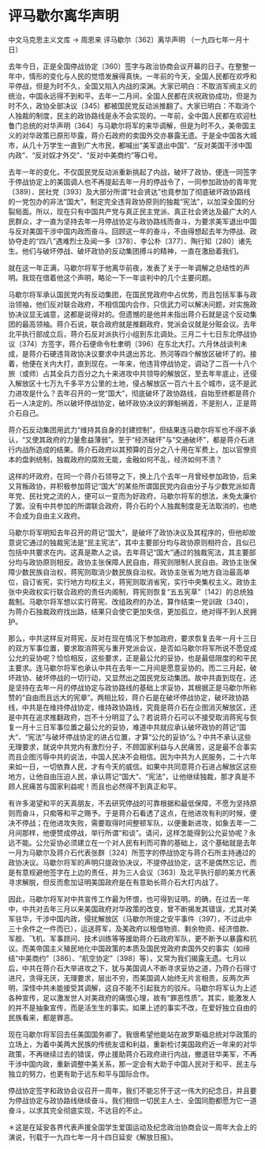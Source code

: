 # 评马歇尔离华声明

中文马克思主义文库 -> 周恩来
评马歇尔〔362〕离华声明
（一九四七年一月十日）

去年今日，正是全国停战协定〔360〕签字与政治协商会议开幕的日子。在整整一年中，情形的变化与人民的觉悟发展得真快。一年前的今天，全国人民都在欢呼和平停战，但是为时不久，全国又陷入内战的深渊。大家已明白：不取消军阀主义的统治，中国永远得不到和平。去年一二月间，全国人民都在庆祝政协成功，但是为时不久，政协全部决议〔345〕都被国民党反动派推翻了。大家已明白：不取消个人独裁的制度，民主的政协路线是永不会实现的。一年前，全中国人民都在欢迎杜鲁门总统的对华声明〔364〕与马歇尔将军的来华调解，但是为时不久，美帝国主义的对华政策已原形毕露，蒋介石政府的卖国外交亦暴露无遗。于是全中国各大城市，从几十万学生一直到广大市民，都喊出“美军退出中国”、“反对美国干涉中国内政”、“反对奴才外交”、“反对中美商约”等口号。

去年一年的变化，不仅国民党反动派重新挑起了内战，破坏了政协，便连一同签字于停战协定上的美国调人也不再提起去年一月的停战令了，一同参加政协的青年党〔389〕、民社党〔393〕及大部分所谓“社会贤达”也竟参加了彻底破坏政协路线的一党包办的非法“国大”，制定完全违背政协原则的独裁“宪法”，以加深全国的分裂局面。所以，现在只有中国共产党与真正民主党派、真正社会贤达及最广大的人民群众，才一直为坚持去年一月停战协定与政协路线而奋斗，为要求美军退出中国与反对美国干涉中国内政而奋斗。回顾这一年的奋斗，不由得想起去年为停战、政协夺走的“四八”遇难烈士及闻一多〔378〕、李公朴〔377〕、陶行知〔280〕诸先生。他们与破坏停战、破坏政协的反动集团搏斗的精神，一直在激励着我们。

就在这一年正满，马歇尔将军于他离华前夜，发表了关于一年调解之总结性的声明。我现在借着他这个声明，略论一下一年谈判中的几个主要问题。

马歇尔将军承认国民党内有反动集团，在国民党政府中占优势，而且包括军事与政治领袖，他们反对联合政府，不相信国内合作，只信武力可以解决问题，对实施政协决议显无诚意，这都是说得对的。但遗憾的是他并未指出蒋介石就是这个反动集团的最高领袖。蒋介石说，联合政府就是推翻政府，党派会议就是分赃会议。去年北平执行部成立后，蒋介石反对派执行小组到东北调处。三月二十七日东北停战协议〔374〕方签字，蒋介石便命令杜聿明〔396〕在东北大打。六月休战谈判未成，是蒋介石硬违背政协决议要求中共退出苏北、热河等四个解放区破坏了的。接着，他便在关内大打，直到现在。一年来，他违背停战协定，调动了二百一十八个旅（或师）占其全兵力百分之九十来进攻中共领导的解放区，至去年年底止，还侵入解放区十七万九千多平方公里的土地，侵占解放区一百六十五个城市，这不是武力进攻是什么？去年召开的一党“国大”，彻底破坏了政协路线，自始至终都是蒋介石一人决定的。所以破坏停战协定，破坏政协决议的罪魁祸首，不是别人，正是蒋介石自己。

蒋介石反动集团用武力“维持其自身的封建控制”，但结果连马歇尔将军也不得不承认，“又使其政府的力量愈益薄弱”。至于“经济破坏”与“交通破坏”，都是蒋介石进行内战所造成的结果。蒋介石政府以其预算的百分之八十用在军费上，加以官僚资本的盘剥统制，独裁政府的腐败无能，金融如何不乱，经济如何不溃？

这样的坏政府，在同一个蒋介石领导之下，换上几个去年一月曾经参加政协，后来又背叛政协，并积极参加蒋记“国大”的某些所谓国民党内自由分子与少数党派如青年党、民社党之流的人，便可以一变而为好政府，马歇尔将军的想法，未免太廉价了罢。没有中共参加的所谓联合政府，蒋介石的个人独裁制度是无法取消的，也绝不会成为自由主义政府。

马歇尔将军明知去年召开的蒋记“国大”，是破坏了政协决议及其程序的，但他却故意说它通过的独裁宪法是“民主宪法”，其中主要部分均与政协原则相符合，且似已包括中共要求在内。这真是欺人之谈。去年蒋记“国大”通过的独裁宪法，其主要部分均与政协原则相反。政协主张保障人民自由，蒋宪则限制人民自由。政协主张保障少数民族自治权，蒋宪则取消少数民族自治权。政协主张省为地方自治最高单位，自订省宪，实行地方均权主义，蒋宪则取消省宪，实行中央集权主义。政协主张中央政权实行联合政府的责任内阁制，蒋宪则恢复“五五宪草”〔142〕的总统独裁制。马歇尔将军想以实行蒋宪、改组政府的办法，算作结束一党训政〔340〕，为蒋介石独裁政府找出路，结果只会使它更加失信，更加孤立，绝对得不到人民拥护。

那么，中共这样反对蒋宪，反对在现在情况下参加政府，要求恢复去年一月十三日的双方军事位置，要求取消蒋宪与重开党派会议，是否如马歇尔将军所说不愿促成公允的妥协呢？恰恰相反，这些要求，正是最公允的妥协，也是最低限度的和平民主要求。连马歇尔将军也承认中共在去年一二月间是愿意妥协的。而二三月起，破坏政协、破坏停战的一切行动，又显然出之国民党反动集团。故中共直到现在，还是坚持在去年一月的停战协定与政协路线的基础上求妥协，其根据正是马歇尔所称赞的“自由而且远大的宪章”。两相比较，蒋介石是在破坏停战协定，破坏政协路线，中共是在维持停战协定，维持政协路线，究竟是蒋介石在企图消灭解放区，还是中共在追求推翻政府，岂不十分明显了么？若说蒋介石可以不接受取消蒋宪与恢复一月十三日军事位置之最公允的妥协，难道中共就应承认破坏政协的蒋记“国大”、“宪法”与破坏停战协定的进占位置，才算“公允的妥协”么？中共不承认这些无理要求，就说中共党内有激烈分子，不顾国家利益与人民痛苦，这是最不合事实而且企图污辱中共的说法，中国人民决不会相信。因为中共为人民服务，二十六年来如一日，一切依靠人民，才有今天的威信。如果中共同意蒋介石进占解放区这些地方，让他自由压迫人民，承认蒋记“国大”、“宪法”，让他继续独裁，那才真是不顾人民痛苦与国家利益呢！而且也必然得不到真正和平。

有许多渴望和平的天真朋友，不去研究停战的可靠根据和最低保障，不愿为坚持原则而奋斗，只痴等和平之赐予。于是蒋介石看透了这点，在他进攻有利的时候，便决不停战；在他进攻失败，需要取得时间整顿军队，以便重新进攻，如象去年一二月间那样，他便赞成停战，举行所谓“和谈”。请问，这样怎能得到公允妥协呢？永远不能。公允妥协必须建立在一个对人民有利而可靠的基础上，这个基础就是去年一月为马歇尔及蒋介石代表张群〔324〕所签字的停战协定与蒋介石所主持通过的政协决议。马歇尔将军的声明只提政协决议，不提停战协定，这不是偶然忘记，而是有意规避他签字在上边的责任，并为三人会议〔363〕及北平执行部的美方代表寻求解脱，但反而愈加证明美国政府是在有意助长蒋介石大打内战了。

因此，马歇尔将军对中共宣传工作最为怀恨，也可得到证明。的确，在过去一年中，中共对去年三月以来美国政府对华政策的改变，曾不断揭发其错误，尤其对美军驻华，干涉中国内政，侵扰解放区（马歇尔所提之安平事件〔397〕，不过此中三十余件之一件而已），运送蒋军，及美政府以租借物资、剩余物资、经济借款、军舰、飞机、军事顾问、技术训练等等援助蒋介石政府军队，更不断予以暴露和抗议。而美帝国主义殖民地化中国政策的本质及国民党政府卖国外交的事实（如缔结“中美商约”〔386〕、“航空协定”〔398〕等），又常为我们揭露无遗。七月以后，中共在蒋介石大举进攻之下，犹与美国调人不断寻求妥协之道，乃蒋介石得寸进尺，贪得无厌，无理要求，层出不穷，而美国调人始终无片言相责，反两次声明，深怪中共未能接受其调解，这自不能不引起我方的驳斥。马歇尔将军认为上述各种宣传，足以激发世人对美政府的痛恨心理，故有“罪恶性质”。其实，能激发人的并不是抽象宣传，而是活生生的事实。如果上述的事实不改，在爱好独立自由的民族看来，都是罪恶。

现在马歇尔将军回去任美国国务卿了。我很希望他能站在故罗斯福总统对华政策的立场上，为着中美两大民族的传统友谊和利益，重新检讨美国政府近一年来的对华政策，不再继续过去的错误，停止援助蒋介石政府进行内战，撤退驻华美军，不再干涉中国内政，重新调整中美关系，那一定会有大助于中国人民对于和平、民主与独立的努力，也更有助于远东和平与国际合作。

停战协定签字和政协会议召开一周年，我们不能忘怀于这一伟大的纪念日，并且要为停战协定与政协路线继续奋斗。我们相信一切民主人士、全国同胞都愿为它一道奋斗，以求其完全彻底实现，不达目的不止。

＊这是在延安各界代表声援全国学生爱国运动及纪念政治协商会议一周年大会上的演说，刊载于一九四七年一月十四日延安《解放日报》。

